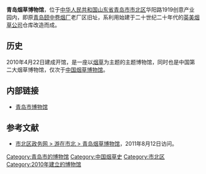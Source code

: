 {{Infobox Museum
 |name          =青岛烟草博物馆
 |image         = 
 |imagesize     = 
 |caption       = 
 |map_type      = 
 |map_caption   = 
 |latitude      = 
 |longitude     = 
 |coordinates   =
 |established   = 2010年4月22日
 |dissolved     = 
 |location      = {{CHN}}[[山东省|山东省]][[青岛市|青岛市]][[市北区|市北区]]华阳路20号
 |type          = 专题博物馆
 |collection    = 
 |area          = 1200平方米
 |visitors      = 
 |director      = 
 |curator       = 
 |publictransit = [[青岛公交|青岛公交]]：埕口路
 |openinghours  = 
 |website       = 
}}
'''青岛烟草博物馆'''，位于[[中华人民共和国|中华人民共和国]][[山东省|山东省]][[青岛市|青岛市]][[市北区|市北区]]华阳路1919创意产业园内，即原[[青岛颐中卷烟厂|青岛颐中卷烟厂]]老厂区旧址，系利用始建于二十世纪二十年代的[[英美烟草公司|英美烟草公司]]仓库改造而成。

==历史==
2010年4月22日建成开馆，是一座以[[烟草|烟草]]为主题的主题博物馆，同时也是中国第二大烟草博物馆，仅次于[[中国烟草博物馆|中国烟草博物馆]]。

== 内部链接 ==
*[[青岛市博物馆|青岛市博物馆]]

==参考文献==
{{reflist}}
*[http://shibei.qingdao.gov.cn/n1070/n1001982/n1001997/2595252.html 市北区政务网 > 游在市北 > 青岛烟草博物馆]{{dead link|date=2018年5月 |bot=InternetArchiveBot |fix-attempted=yes }}，2011年8月12日访问。

{{Qingdao-stub}}
[[Category:青岛市的博物馆|Category:青岛市的博物馆]]
[[Category:中国烟草史|Category:中国烟草史]]
[[Category:市北区|Category:市北区]]
[[Category:2010年建立的博物馆|Category:2010年建立的博物馆]]